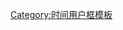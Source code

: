 {{User UTC|+12.45}}<includeonly>[[Category:UTC+12:45区维基人|{{PAGENAME}}]]</includeonly><noinclude>
[[Category:时间用户框模板]]
</noinclude>
